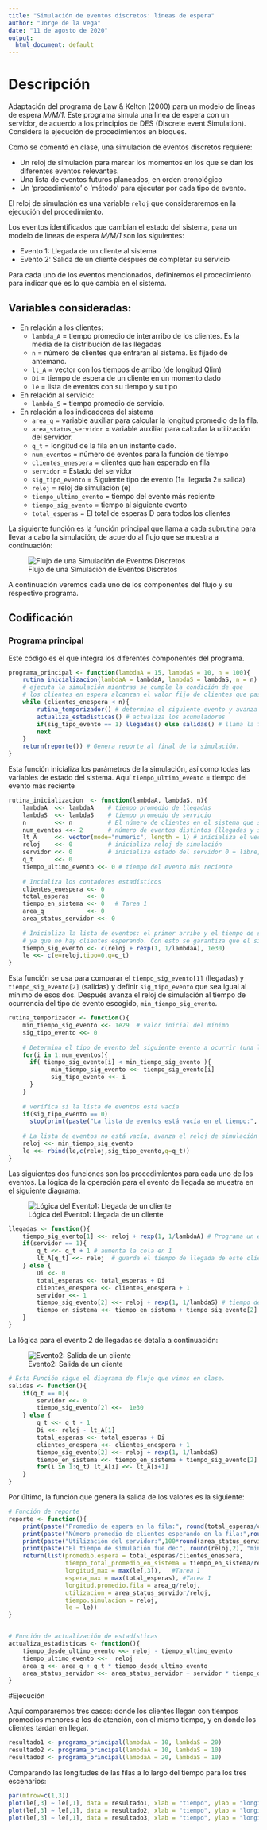 ```yaml
---
title: "Simulación de eventos discretos: lineas de espera"
author: "Jorge de la Vega"
date: "11 de agosto de 2020"
output:
  html_document: default
---
```


# Descripción

Adaptación del programa de Law & Kelton (2000) para un modelo de líneas de espera *M/M/1*. Este programa simula una linea de espera con un servidor, de acuerdo a los principios de DES (Discrete event Simulation). Considera la ejecución de procedimientos en bloques.

Como se comentó en clase, una simulación de eventos discretos requiere:

- Un reloj de simulación para marcar los momentos en los que se dan los diferentes eventos relevantes.
- Una lista de eventos futuros planeados, en orden cronológico
- Un ‘procedimiento’ o ‘método’ para ejecutar por cada tipo de evento.

El reloj de simulación es una variable `reloj` que consideraremos en la ejecución del procedimiento.

Los eventos identificados que cambian el estado del sistema, para un modelo de líneas de espera *M/M/1* son los siguientes:

- Evento 1: Llegada de un cliente al sistema 
- Evento 2: Salida de un cliente después de completar su servicio

Para cada uno de los eventos mencionados, definiremos el procedimiento para indicar qué es lo que cambia en el sistema.

## Variables consideradas:

- En relación a los clientes:
  - `lambda_A` = tiempo promedio de interarribo de los clientes. Es la media de la distribución de las llegadas
  - `n`        = número de clientes que entraran al sistema. Es fijado de antemano.
  - `lt_A`     = vector con los tiempos de arribo (de longitud Qlim)
  - `Di`      = tiempo de espera de un cliente en un momento dado
  - `le`       = lista de eventos con su tiempo y su tipo

- En relación al servicio:
  - `lambda_S` = tiempo promedio de servicio.

- En relación a los indicadores del sistema
  - `area_q`               = variable auxiliar para calcular la longitud promedio de la fila.
  - `area_status_servidor` = variable auxiliar para calcular la utilización del servidor.
  - `q_t`                  = longitud de la fila en un instante dado.
  - `num_eventos`          = número de eventos para la función de tiempo
  - `clientes_enespera`     = clientes que han esperado en fila
  - `servidor`              = Estado del servidor
  - `sig_tipo_evento`       = Siguiente tipo de evento (1= llegada 2= salida)
  - `reloj`                 = reloj de simulación (e)
  - `tiempo_ultimo_evento`  = tiempo del evento más reciente
  - `tiempo_sig_evento`     = tiempo al siguiente evento
  - `total_esperas`         = El total de esperas D para todos los clientes

La siguiente función es la función principal que llama a cada subrutina para llevar a cabo la simulación, de acuerdo al flujo que se muestra a continuación:

![Flujo de una Simulación de Eventos Discretos](FlujoEDS.jpg)

A continuación veremos cada uno de los componentes del flujo y su respectivo programa.


## Codificación


### Programa principal 

Este código es el que integra los diferentes componentes del programa.

```r
programa_principal <- function(lambdaA = 15, lambdaS = 10, n = 100){
    rutina_inicializacion(lambdaA = lambdaA, lambdaS = lambdaS, n = n) # inicializa simulación
    # ejecuta la simulación mientras se cumple la condición de que 
    # los clientes en espera alcanzan el valor fijo de clientes que pasan por el sistema
    while (clientes_enespera < n){
        rutina_temporizador() # determina el siguiente evento y avanza los relojes
        actualiza_estadisticas() # actualiza los acumuladores
        if(sig_tipo_evento == 1) llegadas() else salidas() # llama la función de evento
        next
    }
    return(reporte()) # Genera reporte al final de la simulación.
}
```

Esta función inicializa los parámetros de la simulación, así como todas las variables de estado del sistema. Aquí `tiempo_ultimo_evento` = tiempo del evento más reciente

```r
rutina_inicializacion  <- function(lambdaA, lambdaS, n){
    lambdaA  <<- lambdaA    # tiempo promedio de llegadas
    lambdaS  <<- lambdaS    # tiempo promedio de servicio
    n        <<- n          # El número de clientes en el sistema que se consideran antes de detener la simulación
    num_eventos <<- 2       # número de eventos distintos (llegadas y salidas)
    lt_A     <<- vector(mode="numeric", length = 1) # inicializa el vector para guardar los tiempos de arribo
    reloj    <<- 0          # inicializa reloj de simulación
    servidor <<- 0          # inicializa estado del servidor 0 = libre, 1 = ocupado
    q_t      <<- 0 
    tiempo_ultimo_evento <<- 0 # tiempo del evento más reciente
  
    # Incializa los contadores estadísticos
    clientes_enespera <<- 0
    total_esperas     <<- 0
    tiempo_en_sistema <<- 0   # Tarea 1
    area_q            <<- 0
    area_status_servidor <<- 0
    
    # Inicializa la lista de eventos: el primer arribo y el tiempo de salida. Se asigna un tiempo de salida muy grande, 
    # ya que no hay clientes esperando. Con esto se garantiza que el siguiente evento sea una llegada.
    tiempo_sig_evento <<- c(reloj + rexp(1, 1/lambdaA), 1e30)
    le <<- c(e=reloj,tipo=0,q=q_t)
}
```

Esta función se usa para comparar el `tiempo_sig_evento[1]` (llegadas) y `tiempo_sig_evento[2]` (salidas) y definir `sig_tipo_evento` que sea igual al mínimo de esos dos. Después avanza el reloj de simulación al tiempo de ocurrencia del tipo de evento escogido, `min_tiempo_sig_evento`.

```r
rutina_temporizador <- function(){
    min_tiempo_sig_evento <<- 1e29  # valor inicial del mínimo
    sig_tipo_evento <<- 0
          
    # Determina el tipo de evento del siguiente evento a ocurrir (una llegada o una salida) de acuerdo a su tamaño
    for(i in 1:num_eventos){
      if( tiempo_sig_evento[i] < min_tiempo_sig_evento ){
            min_tiempo_sig_evento <<- tiempo_sig_evento[i]
            sig_tipo_evento <<- i
      }
    }
    
    # verifica si la lista de eventos está vacía
    if(sig_tipo_evento == 0) 
      stop(print(paste("La lista de eventos está vacía en el tiempo:", reloj, sep=" ")))
   
    # La lista de eventos no está vacía, avanza el reloj de simulación
    reloj <<- min_tiempo_sig_evento
    le <<- rbind(le,c(reloj,sig_tipo_evento,q=q_t))
}
```


Las siguientes dos funciones son los procedimientos para cada uno de los eventos. La lógica de la operación para el evento de llegada se muestra en el siguiente diagrama:

![Lógica del Evento1: Llegada de un cliente](EventoLlegada.png)

```r
llegadas <- function(){
    tiempo_sig_evento[1] <<- reloj + rexp(1, 1/lambdaA) # Programa un evento de llegada
    if(servidor == 1){
        q_t <<- q_t + 1 # aumenta la cola en 1
        lt_A[q_t] <<- reloj  # guarda el tiempo de llegada de este cliente en la lista de eventos.
    } else {
        Di <<- 0
        total_esperas <<- total_esperas + Di
        clientes_enespera <<- clientes_enespera + 1
        servidor <<- 1 
        tiempo_sig_evento[2] <<- reloj + rexp(1, 1/lambdaS) # tiempo de salida
        tiempo_en_sistema <<- tiempo_en_sistema + tiempo_sig_evento[2] -reloj   # Tarea 1
    }
}
```

La lógica para el evento 2 de llegadas se detalla a continuación:

![Evento2: Salida de un cliente](EventoSalida.png)

```r
# Esta Función sigue el diagrama de flujo que vimos en clase.
salidas <- function(){
    if(q_t == 0){
        servidor <<- 0
        tiempo_sig_evento[2] <<-  1e30
    } else {
        q_t <<- q_t - 1
        Di <<- reloj - lt_A[1]
        total_esperas <<- total_esperas + Di
        clientes_enespera <<- clientes_enespera + 1
        tiempo_sig_evento[2] <<- reloj + rexp(1, 1/lambdaS)
        tiempo_en_sistema <<- tiempo_en_sistema + tiempo_sig_evento[2] -reloj  #Tarea 1
        for(i in 1:q_t) lt_A[i] <<- lt_A[i+1]
    }
}
```


Por último, la función que genera la salida de los valores es la siguiente:

```r
# Función de reporte
reporte <- function(){
    print(paste("Promedio de espera en la fila:", round(total_esperas/clientes_enespera, 2), "minutos", sep=" "))
    print(paste("Número promedio de clientes esperando en la fila:",round(area_q/reloj, 2), sep = " "))
    print(paste("Utilización del servidor:",100*round(area_status_servidor/reloj, 2), "%", sep = " "))
    print(paste("El tiempo de simulación fue de:", round(reloj,2), "minutos", sep = " "))
    return(list(promedio.espera = total_esperas/clientes_enespera,
                tiempo_total_promedio_en_sistema = tiempo_en_sistema/reloj, #Tarea1
                longitud_max = max(le[,3]),   #Tarea 1
                espera_max = max(total_esperas), #Tarea 1
                longitud.promedio.fila = area_q/reloj,
                utilizacion = area_status_servidor/reloj,
                tiempo.simulacion = reloj,
                le = le))
}


# Función de actualización de estadísticas
actualiza_estadisticas <- function(){
    tiempo_desde_ultimo_evento <<- reloj - tiempo_ultimo_evento
    tiempo_ultimo_evento <<-  reloj
    area_q <<- area_q + q_t * tiempo_desde_ultimo_evento
    area_status_servidor <<- area_status_servidor + servidor * tiempo_desde_ultimo_evento
}
```

#Ejecución

Aquí compararemos tres casos: donde los clientes llegan con tiempos promedios menores a los de atención, con el mismo tiempo, y en donde los clientes tardan en llegar.

```r
resultado1 <- programa_principal(lambdaA = 10, lambdaS = 20)
resultado2 <- programa_principal(lambdaA = 10, lambdaS = 10)
resultado3 <- programa_principal(lambdaA = 20, lambdaS = 10)
```

Comparando las longitudes de las filas a lo largo del tiempo para los tres escenarios:

```r
par(mfrow=c(1,3))
plot(le[,3] ~ le[,1], data = resultado1, xlab = "tiempo", ylab = "longitd de la fila", main = "lambdaA = 10, lambdaS = 20")
plot(le[,3] ~ le[,1], data = resultado2, xlab = "tiempo", ylab = "longitd de la fila", main = "lambdaA = 20, lambdaS = 20")
plot(le[,3] ~ le[,1], data = resultado3, xlab = "tiempo", ylab = "longitd de la fila", main = "lambdaA = 20, lambdaS = 10")
```

